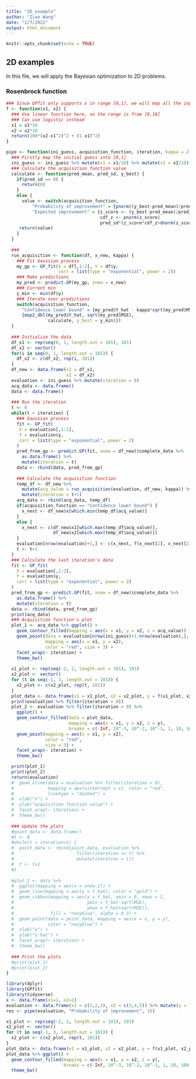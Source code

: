 ```yaml
---
title: "2D_example"
author: "Zian Wang"
date: "2/7/2022"
output: html_document
---
```


```r
knitr::opts_chunk$set(echo = TRUE)
```

## 2D examples  

In this file, we will apply the Bayesian optimization to 2D problems.  

### Rosenbrock function  



```r
### Since GPfit only supports x in range [0,1], we will map all the inputs into ### [0,1]
f <- function(x1, x2) {
  ### Use linear function here, so the range is from [0,10]
  ### Can use logistic instead
  x1 = x1*10
  x2 = x2*10
  return(100*(x2-x1^2)^2 + (1-x1)^2)
}
```


```r
pipe <- function(ini_guess, acquisition_function, iteration, kappa = 2) {
  ### Firstly map the initial guess into [0,1]
  ini_guess <- ini_guess %>% mutate(x1 = x1/10) %>% mutate(x2 = x2/10)
  ### Calculate the acquisition function value
  calculate <- function(pred_mean, pred_sd, y_best) {
    if(pred_sd == 0) {
      return(0)
    }
    else {
      value <- switch(acquisition_function,
          "Probability of improvement" = {pnorm((y_best-pred_mean)/pred_sd)},
          "Expected improvement" = {z_score <- (y_best-pred_mean)/pred_sd
                                    cdf_z <- pnorm(z_score)
                                    pred_sd*(z_score*cdf_z+dnorm(z_score))})
     return(value)
    }
  }
  
  ###
  run_acquisition <- function(df, x_new, kappa) {
    ### Fit Gaussian process
    my_gp <- GP_fit(X = df[,1:2], Y = df$y,
                    corr = list(type = "exponential", power = 2))
    ### Make predictions
    my_pred <- predict.GP(my_gp, xnew = x_new)
    ### Current min
    y_min <- min(df$y)
    ### Iterate over predictions
    switch(acquisition_function,
      "Confidence lower bound" = {my_pred$Y_hat - kappa*sqrt(my_pred$MSE)},
      {map2_dbl(my_pred$Y_hat, sqrt(my_pred$MSE),
                calculate, y_best = y_min)})
  }
  
  ### Initialize the data
  df_x1 <- rep(seq(0, 1, length.out = 101), 101)
  df_x2 <- vector()
  for(i in seq(0, 1, length.out = 101)) {
    df_x2 <- c(df_x2, rep(i, 101))
  }
  df_new <- data.frame(x1 = df_x1,
                       x2 = df_x2)
  evaluation <- ini_guess %>% mutate(iteration = 0)
  acq_data <- data.frame()
  data <- data.frame()
  
  ### Run the iteration
  t <- 0
  while(t < iteration) {
    ### Gaussian process
    fit <- GP_fit(
     X = evaluation[,1:2],
     Y = evaluation$y,
     corr = list(type = "exponential", power = 2)
    )
    pred_from_gp <- predict.GP(fit, xnew = df_new)$complete_data %>%
      as.data.frame() %>%
      mutate(iteration = t)
    data <- rbind(data, pred_from_gp)
    
    ### Calculate the acquisition function
    temp_df <- df_new %>%
      mutate(acq_value = run_acquisition(evaluation, df_new, kappa)) %>%
      mutate(iteration = t+1)
    acq_data <- rbind(acq_data, temp_df)
    if(acquisition_function == "Confidence lower bound") {
      x_next <- df_new$x[which.min(temp_df$acq_value)]
    }
    else {
      x_next <- c(df_new$x1[which.max(temp_df$acq_value)], 
                  df_new$x2[which.max(temp_df$acq_value)])
    }
    evaluation[nrow(evaluation)+1,] <- c(x_next, f(x_next[1], x_next[2]), t+1)
    t <- t+1
  }
  ### Calculate the last iteration's data
  fit <- GP_fit(
    X = evaluation[,1:2],
    Y = evaluation$y,
    corr = list(type = "exponential", power = 2)
  )
  pred_from_gp <- predict.GP(fit, xnew = df_new)$complete_data %>%
    as.data.frame() %>%
    mutate(iteration = t)
  data <- rbind(data, pred_from_gp)
  print(acq_data)
  ### Acquisition function's plot
  plot_1 <- acq_data %>% ggplot() +
    geom_contour_filled(mapping = aes(x = x1, y = x2, z = acq_value)) +
    geom_point(data = evaluation[nrow(ini_guess)+1:nrow(evaluation),], 
               mapping = aes(x = x1, y = x2),
               color = "red", size = 3) +
    facet_wrap(~ iteration) +
    theme_bw()
  
  x1_plot <- rep(seq(-2, 2, length.out = 101), 101)
  x2_plot <- vector()
  for (t in seq(-1, 3, length.out = 101)) {
    x2_plot <- c(x2_plot, rep(t, 101))
  }
  plot_data <- data.frame(x1 = x1_plot, x2 = x2_plot, y = f(x1_plot, x2_plot))
  print(evaluation %>% filter(iteration > 0))
  plot_2 <- evaluation %>% filter(iteration > 0) %>% 
    ggplot() +
    geom_contour_filled(data = plot_data,
                        mapping = aes(x = x1, y = x2, z = y), 
                        breaks = c(-Inf, 10^-3, 10^-2, 10^-1, 1, 10, 100, 1000, Inf))+
    geom_point(mapping = aes(x = x1, y = x2),
               color = "red",
               size = 3) +
    facet_wrap(~ iteration) +
    theme_bw()

  print(plot_1)
  print(plot_2)
  return(evaluation)
  #  geom_vline(data = evaluation %>% filter(iteration > 0), 
  #             mapping = aes(xintercept = x), color = "red",
  #             linetype = "dashed") +
  #  xlab("x") +
  #  ylab("acquisition function value") +
  #  facet_wrap(~ iteration) +
  #  theme_bw()
  
  ### Update the plots
  #point_data <- data.frame()
  #t <- 0
  #while(t < iteration+1) {
  #  point_data <- rbind(point_data, evaluation %>% 
  #                        filter(iteration <= t) %>%
  #                        mutate(iteration = t))
  #  t <- t+1
  #}
  
  #plot_2 <- data %>%
  #  ggplot(mapping = aes(x = xnew.1)) +
  #  geom_line(mapping = aes(y = Y_hat), color = "gold") +
  #  geom_ribbon(mapping = aes(y = Y_hat, xmin = 0, xmax = 1, 
  #                            ymin = Y_hat-sqrt(MSE), 
  #                            ymax = Y_hat+sqrt(MSE)), 
  #              fill = "navyblue", alpha = 0.3) +
  #  geom_point(data = point_data, mapping = aes(x = x, y = y),
  #             color = "navyblue") +
  #  xlab("x") +
  #  ylab("y hat") +
  #  facet_wrap(~ iteration) +
  #  theme_bw()
  
  ### Print the plots
  #print(plot_1)
  #print(plot_2)
}
```



```r
library(dplyr)
library(GPfit)
library(tidyverse)
x <- data.frame(x1=1, x2=2)
evaluation <- data.frame(x1 = c(1,2,3), x2 = c(3,4,5)) %>% mutate(y = f(x1, x2))
res <- pipe(evaluation, "Probability of improvement", 15)
```

```r
x1_plot <- rep(seq(-2, 2, length.out = 101), 101)
x2_plot <- vector()
for (t in seq(-1, 3, length.out = 101)) {
  x2_plot <- c(x2_plot, rep(t, 101))
}
plot_data <- data.frame(x1 = x1_plot, x2 = x2_plot, y = f(x1_plot, x2_plot))
plot_data %>% ggplot() +
  geom_contour_filled(mapping = aes(x = x1, y = x2, z = y), 
                      breaks = c(-Inf, 10^-3, 10^-2, 10^-1, 1, 10, 100, 1000, Inf)) +
  theme_bw()
```










